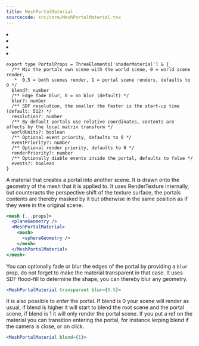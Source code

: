 ```yaml
---
title: MeshPortalMaterial
sourcecode: src/core/MeshPortalMaterial.tsx
---
```


<Grid cols={4}>
  <li>
    <Codesandbox id="9m4tpc" />
  </li>
  <li>
    <Codesandbox id="qvk72r" />
  </li>
  <li>
    <Codesandbox id="drc6qg" />
  </li>
  <li>
    <Codesandbox id="ik11ln" />
  </li>
</Grid>

```tsx
export type PortalProps = ThreeElements['shaderMaterial'] & {
  /** Mix the portals own scene with the world scene, 0 = world scene render,
   *  0.5 = both scenes render, 1 = portal scene renders, defaults to 0 */
  blend?: number
  /** Edge fade blur, 0 = no blur (default) */
  blur?: number
  /** SDF resolution, the smaller the faster is the start-up time (default: 512) */
  resolution?: number
  /** By default portals use relative coordinates, contents are affects by the local matrix transform */
  worldUnits?: boolean
  /** Optional event priority, defaults to 0 */
  eventPriority?: number
  /** Optional render priority, defaults to 0 */
  renderPriority?: number
  /** Optionally diable events inside the portal, defaults to false */
  events?: boolean
}
```

A material that creates a portal into another scene. It is drawn onto the geometry of the mesh that it is applied to. It uses RenderTexture internally, but counteracts the perspective shift of the texture surface, the portals contents are thereby masked by it but otherwise in the same position as if they were in the original scene.

```jsx
<mesh {...props}>
  <planeGeometry />
  <MeshPortalMaterial>
    <mesh>
      <sphereGeometry />
    </mesh>
  </MeshPortalMaterial>
</mesh>
```

You can optionally fade or blur the edges of the portal by providing a `blur` prop, do not forget to make the material transparent in that case. It uses SDF flood-fill to determine the shape, you can thereby blur any geometry.

```jsx
<MeshPortalMaterial transparent blur={0.5}>
```

It is also possible to _enter_ the portal. If blend is 0 your scene will render as usual, if blend is higher it will start to blend the root scene and the portal scene, if blend is 1 it will only render the portal scene. If you put a ref on the material you can transition entering the portal, for instance lerping blend if the camera is close, or on click.

```jsx
<MeshPortalMaterial blend={1}>
```
